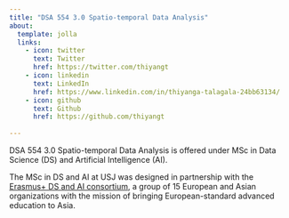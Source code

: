 ```yaml
---
title: "DSA 554 3.0 Spatio-temporal Data Analysis"
about:
  template: jolla
  links:
    - icon: twitter
      text: Twitter
      href: https://twitter.com/thiyangt
    - icon: linkedin
      text: LinkedIn
      href: https://www.linkedin.com/in/thiyanga-talagala-24bb63134/
    - icon: github
      text: Github
      href: https://github.com/thiyangt
      
---
```


DSA 554 3.0 Spatio-temporal Data Analysis is offered under MSc in Data Science (DS) and Artificial Intelligence (AI).

The MSc in DS and AI at USJ was designed in partnership with the [Erasmus+ DS and AI consortium](https://dsai-project.eu/site/), a group of 15 European and Asian organizations with the mission of bringing European-standard advanced education to Asia.

